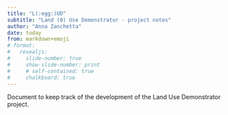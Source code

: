 ```yaml
---
title: "L(:egg:)UD"
subtitle: "Land (0) Use Demonstrator - project notes"
author: "Anna Zanchetta"
date: today
from: markdown+emoji
# format:
#   revealjs:
#     slide-number: true
#     show-slide-number: print
#     # self-contained: true
#     chalkboard: true
---
```


Document to keep track of the development of the Land Use Demonstrator project.
